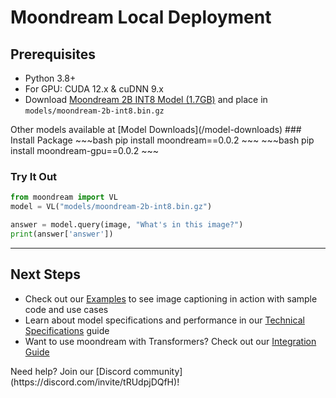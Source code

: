 
# Moondream Local Deployment

## Prerequisites
- Python 3.8+
- For GPU: CUDA 12.x & cuDNN 9.x
- Download [Moondream 2B INT8 Model (1.7GB)](https://huggingface.co/vikhyatk/moondream2/resolve/1cf747d11539ba8827f172e57f2215b5df3306cd/moondream-2b-int8.bin.gz?download=true) and place in `models/moondream-2b-int8.bin.gz`

<Callout type="info">
  Other models available at [Model Downloads](/model-downloads)
</Callout>

<Steps>
### Install Package
<Tabs items={['CPU', 'GPU']}>
  <Tabs.Tab>
~~~bash
pip install moondream==0.0.2
~~~
  </Tabs.Tab>
  <Tabs.Tab>
~~~bash
pip install moondream-gpu==0.0.2
~~~
  </Tabs.Tab>
</Tabs>

### Try It Out
~~~python
from moondream import VL
model = VL("models/moondream-2b-int8.bin.gz")

answer = model.query(image, "What's in this image?")
print(answer['answer'])
~~~
</Steps>


---

## Next Steps

- Check out our [Examples](/cookbook/basic-usage) to see image captioning in action with sample code and use cases
- Learn about model specifications and performance in our [Technical Specifications](/technical-specifications) guide
- Want to use moondream with Transformers? Check out our [Integration Guide](/advanced/transformers)

<Callout>
Need help? Join our [Discord community](https://discord.com/invite/tRUdpjDQfH)!
</Callout>